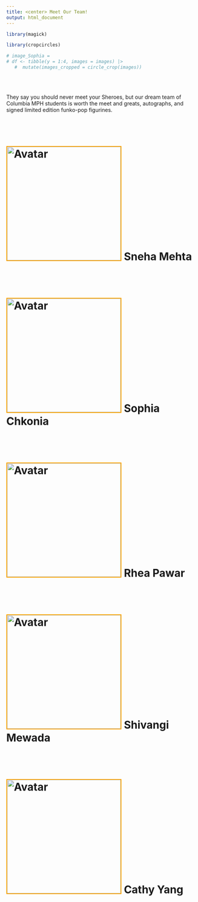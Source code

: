 ```yaml
---
title: <center> Meet Our Team!
output: html_document
---
```


```r
library(magick)

library(cropcircles)

# image_Sophia = 
# df <- tibble(y = 1:4, images = images) |>
   #  mutate(images_cropped = circle_crop(images))


```

<br></br>

They say you should never meet your Sheroes, but our dream team of Columbia MPH students is worth the meet and greats, autographs, and signed limited edition funko-pop figurines. 


<br></br>



# <img src="images/Sneha.jpeg" alt="Avatar" width="300" height="300" style="border:2px solid orange"> Sneha Mehta


<br></br>

# <img src="images/Sophia.jpg" alt="Avatar" width="300" height="300" style="border:2px solid orange"> Sophia Chkonia


<br></br>

# <img src="images/Rhea.jpeg" alt="Avatar" width="300" height="300" style="border:2px solid orange"> Rhea Pawar


<br></br>

# <img src="images/Shivangi.jpeg" alt="Avatar" width="300" height="300" style="border:2px solid orange"> Shivangi Mewada


<br></br>

# <img src="images/Cathy.jpeg" alt="Avatar" width="300" height="300" style="border:2px solid orange"> Cathy Yang

